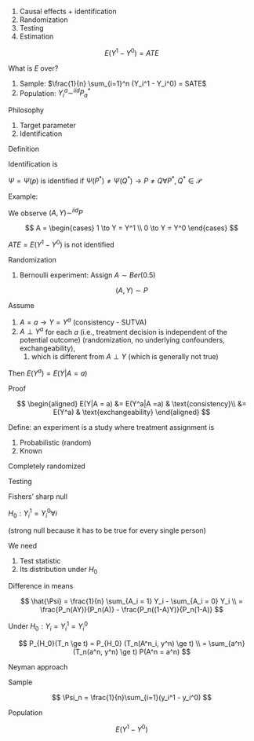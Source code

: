 1.  Causal effects + identification
2.  Randomization
3.  Testing
4.  Estimation

$$
E(Y^1 - Y^0) = ATE
$$

What is $E$ over?

1.  Sample: $\frac{1}{n} \sum_{i=1}^n (Y_i^1 - Y_i^0) = SATE$
2.  Population: $Y_i^a \sim^{iid} P^*_a$

Philosophy

1.  Target parameter
2.  Identification

Definition

Identification is

$\Psi = \Psi(p)$ is identified if $\Psi(P^*) \neq\Psi(Q^*) \to P \neq Q \forall P^*, Q^* \in \mathcal{P}$

Example:

We observe $(A,Y) \sim^{iid} P$

$$
A = 
\begin{cases}
1 \to Y = Y^1 \\
0 \to Y = Y^0 
\end{cases}
$$

$ATE = E(Y^1 - Y^0)$ is not identified

Randomization

1.  Bernoulli experiment: Assign $A \sim Ber(0.5)$

$$
(A,Y) \sim P
$$

Assume

1.  $A = a \to Y = Y^a$ (consistency - SUTVA)
2.  $A \perp Y^a$ for each $a$ (i.e., treatment decision is independent of the potential outcome) (randomization, no underlying confounders, exchangeability),
    1.  which is different from $A \perp Y$ (which is generally not true)

Then $E(Y^a) = E(Y |A =a)$

Proof

$$
\begin{aligned}
E(Y|A = a) &= E(Y^a|A =a) & \text{consistency}\\
&= E(Y^a) & \text{exchangeability}
\end{aligned}
$$

Define: an experiment is a study where treatment assignment is

1.  Probabilistic (random)
2.  Known

Completely randomized

Testing

Fishers' sharp null

$H_0: Y_i^1 = Y_i^0 \forall i$

(strong null because it has to be true for every single person)

We need

1.  Test statistic
2.  Its distribution under $H_0$

Difference in means

$$
\hat{\Psi} = \frac{1}{n} \sum_{A_i = 1} Y_i - \sum_{A_i = 0} Y_i \\
= \frac{P_n(AY)}{P_n(A)} - \frac{P_n((1-A)Y)}{P_n(1-A)} 
$$

Under $H_0: Y_i = Y_i^1 = Y_i^0$

$$
P_{H_0}(T_n \ge t) = P_{H_0} (T_n(A^n_i, y^n) \ge t) \\
= \sum_{a^n} (T_n(a^n, y^n) \ge t) P(A^n = a^n)
$$

Neyman approach

Sample

$$
\Psi_n = \frac{1}{n}\sum_{i=1}(y_i^1 - y_i^0)
$$

Population

$$
E(Y^1  - Y^0)
$$

